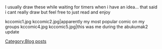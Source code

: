 I usually draw these while waiting for timers when i have an idea... that said i cant really draw but feel free to just read and enjoy

<gallery orientation="square">
kccomic1.jpg
kccomic2.jpg|apparently my most popular comic on my groups
kccomic4.jpg
kccomic5.jpg|this was me during the abukumak2 update
</gallery>
[[Category:Blog posts]]
